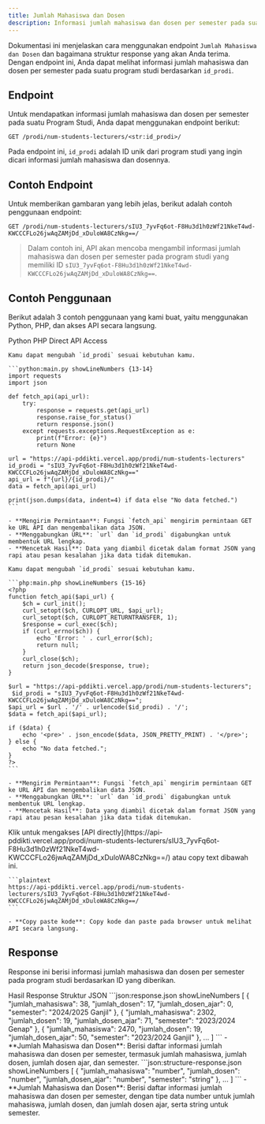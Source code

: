 ```yaml
---
title: Jumlah Mahasiswa dan Dosen
description: Informasi jumlah mahasiswa dan dosen per semester pada suatu program studi berdasarkan id_prodi.
---
```


Dokumentasi ini menjelaskan cara menggunakan endpoint `Jumlah Mahasiswa dan Dosen` dan bagaimana struktur response yang akan Anda terima. Dengan endpoint ini, Anda dapat melihat informasi jumlah mahasiswa dan dosen per semester pada suatu program studi berdasarkan `id_prodi`.

## Endpoint

Untuk mendapatkan informasi jumlah mahasiswa dan dosen per semester pada suatu Program Studi, Anda dapat menggunakan endpoint berikut:

```plaintext
GET /prodi/num-students-lecturers/<str:id_prodi>/
```

Pada endpoint ini, `id_prodi` adalah ID unik dari program studi yang ingin dicari informasi jumlah mahasiswa dan dosennya.

## Contoh Endpoint

Untuk memberikan gambaran yang lebih jelas, berikut adalah contoh penggunaan endpoint:

```plaintext
GET /prodi/num-students-lecturers/sIU3_7yvFq6ot-F8Hu3d1h0zWf21NkeT4wd-KWCCCFLo26jwAqZAMjDd_xDuloWA8CzNkg==/
```

> Dalam contoh ini, API akan mencoba mengambil informasi jumlah mahasiswa dan dosen per semester pada program studi yang memiliki ID `sIU3_7yvFq6ot-F8Hu3d1h0zWf21NkeT4wd-KWCCCFLo26jwAqZAMjDd_xDuloWA8CzNkg==`.

## Contoh Penggunaan

Berikut adalah 3 contoh penggunaan yang kami buat, yaitu menggunakan Python, PHP, dan akses API secara langsung.

<Tabs defaultValue="python" className="pt-5 pb-1">
  <TabsList>
    <TabsTrigger value="python">Python</TabsTrigger>
    <TabsTrigger value="php">PHP</TabsTrigger>
    <TabsTrigger value="direct">Direct API Access</TabsTrigger>
  </TabsList>
  <TabsContent value="python">

    Kamu dapat mengubah `id_prodi` sesuai kebutuhan kamu.

    ```python:main.py showLineNumbers {13-14}
    import requests
    import json

    def fetch_api(api_url):
        try:
            response = requests.get(api_url)
            response.raise_for_status()
            return response.json()
        except requests.exceptions.RequestException as e:
            print(f"Error: {e}")
            return None

    url = "https://api-pddikti.vercel.app/prodi/num-students-lecturers"
    id_prodi = "sIU3_7yvFq6ot-F8Hu3d1h0zWf21NkeT4wd-KWCCCFLo26jwAqZAMjDd_xDuloWA8CzNkg=="
    api_url = f"{url}/{id_prodi}/"
    data = fetch_api(api_url)

    print(json.dumps(data, indent=4) if data else "No data fetched.")
    ```

    - **Mengirim Permintaan**: Fungsi `fetch_api` mengirim permintaan GET ke URL API dan mengembalikan data JSON.
    - **Menggabungkan URL**: `url` dan `id_prodi` digabungkan untuk membentuk URL lengkap.
    - **Mencetak Hasil**: Data yang diambil dicetak dalam format JSON yang rapi atau pesan kesalahan jika data tidak ditemukan.
  </TabsContent>
  <TabsContent value="php">

    Kamu dapat mengubah `id_prodi` sesuai kebutuhan kamu.

    ```php:main.php showLineNumbers {15-16}
    <?php
    function fetch_api($api_url) {
        $ch = curl_init();
        curl_setopt($ch, CURLOPT_URL, $api_url);
        curl_setopt($ch, CURLOPT_RETURNTRANSFER, 1);
        $response = curl_exec($ch);
        if (curl_errno($ch)) {
            echo 'Error: ' . curl_error($ch);
            return null;
        }
        curl_close($ch);
        return json_decode($response, true);
    }

    $url = "https://api-pddikti.vercel.app/prodi/num-students-lecturers";
     $id_prodi = "sIU3_7yvFq6ot-F8Hu3d1h0zWf21NkeT4wd-KWCCCFLo26jwAqZAMjDd_xDuloWA8CzNkg==";
    $api_url = $url . '/' . urlencode($id_prodi) . '/';
    $data = fetch_api($api_url);

    if ($data) {
        echo '<pre>' . json_encode($data, JSON_PRETTY_PRINT) . '</pre>';
    } else {
        echo "No data fetched.";
    }
    ?>
    ```

    - **Mengirim Permintaan**: Fungsi `fetch_api` mengirim permintaan GET ke URL API dan mengembalikan data JSON.
    - **Menggabungkan URL**: `url` dan `id_prodi` digabungkan untuk membentuk URL lengkap.
    - **Mencetak Hasil**: Data yang diambil dicetak dalam format JSON yang rapi atau pesan kesalahan jika data tidak ditemukan.
  </TabsContent>
  <TabsContent value="direct">
    Klik untuk mengakses [API directly](https://api-pddikti.vercel.app/prodi/num-students-lecturers/sIU3_7yvFq6ot-F8Hu3d1h0zWf21NkeT4wd-KWCCCFLo26jwAqZAMjDd_xDuloWA8CzNkg==/) atau copy text dibawah ini.

    ```plaintext
    https://api-pddikti.vercel.app/prodi/num-students-lecturers/sIU3_7yvFq6ot-F8Hu3d1h0zWf21NkeT4wd-KWCCCFLo26jwAqZAMjDd_xDuloWA8CzNkg==/
    ```

    - **Copy paste kode**: Copy kode dan paste pada browser untuk melihat API secara langsung.
  </TabsContent>
</Tabs>

## Response

Response ini berisi informasi jumlah mahasiswa dan dosen per semester pada program studi berdasarkan ID yang diberikan.

<Tabs defaultValue="hasil" className="pt-5 pb-1">
  <TabsList>
    <TabsTrigger value="hasil">Hasil Response</TabsTrigger>
    <TabsTrigger value="struktur">Struktur JSON</TabsTrigger>
  </TabsList>
  <TabsContent value="hasil">
    ```json:response.json showLineNumbers
    [
        {
            "jumlah_mahasiswa": 38,
            "jumlah_dosen": 17,
            "jumlah_dosen_ajar": 0,
            "semester": "2024/2025 Ganjil"
        },
        {
            "jumlah_mahasiswa": 2302,
            "jumlah_dosen": 19,
            "jumlah_dosen_ajar": 71,
            "semester": "2023/2024 Genap"
        },
        {
            "jumlah_mahasiswa": 2470,
            "jumlah_dosen": 19,
            "jumlah_dosen_ajar": 50,
            "semester": "2023/2024 Ganjil"
        },
        ...
    ]
    ```
    - **Jumlah Mahasiswa dan Dosen**: Berisi daftar informasi jumlah mahasiswa dan dosen per semester, termasuk jumlah mahasiswa, jumlah dosen, jumlah dosen ajar, dan semester.
  </TabsContent>
  <TabsContent value="struktur">
    ```json:structure-response.json showLineNumbers
    [
        {
            "jumlah_mahasiswa": "number",
            "jumlah_dosen": "number",
             "jumlah_dosen_ajar": "number",
            "semester": "string"
        },
        ...
    ]
    ```
    -  **Jumlah Mahasiswa dan Dosen**: Berisi daftar informasi jumlah mahasiswa dan dosen per semester, dengan tipe data number untuk jumlah mahasiswa, jumlah dosen, dan jumlah dosen ajar, serta string untuk semester.
  </TabsContent>
</Tabs>